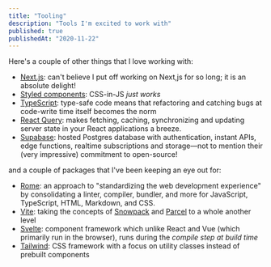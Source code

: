 ```yaml
---
title: "Tooling"
description: "Tools I'm excited to work with"
published: true
publishedAt: "2020-11-22"
---
```


Here's a couple of other things that I love working with:

- [Next.js](https://nextjs.org): can't believe I put off working on Next,js for so long; it is an absolute delight!
- [Styled components](https://styled-components.com): CSS-in-JS _just works_
- [TypeScript](https://www.typescriptlang.org): type-safe code means that refactoring and catching bugs at code-write time itself becomes the norm
- [React Query](https://react-query.tanstack.com): makes fetching, caching, synchronizing and updating server state in your React applications a breeze.
- [Supabase](https://supabase.com): hosted Postgres database with authentication, instant APIs, edge functions, realtime subscriptions and storage—not to mention their (very impressive) commitment to open-source!

and a couple of packages that I've been keeping an eye out for:

- [Rome](https://rome.tools): an approach to "standardizing the web development experience" by consolidating a linter, compiler, bundler, and more for JavaScript, TypeScript, HTML, Markdown, and CSS.
- [Vite](https://vitejs.dev): taking the concepts of [Snowpack](https://snowpack.dev) and [Parcel](https://parceljs.org) to a whole another level
- [Svelte](https://svelte.dev): component framework which unlike React and Vue (which primarily run in the browser), runs during the _compile step at build time_
- [Tailwind](https://tailwindcss.com): CSS framework with a focus on utility classes instead of prebuilt components
